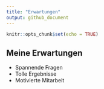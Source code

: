 ```yaml
---
title: "Erwartungen"
output: github_document
---
```


```r
knitr::opts_chunk$set(echo = TRUE)
```

## Meine Erwartungen
* Spannende Fragen
* Tolle Ergebnisse
* Motivierte Mitarbeit